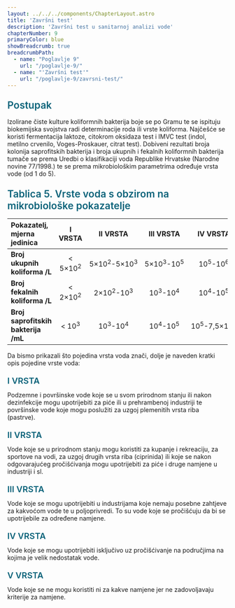 ```yaml
---
layout: ../../../components/ChapterLayout.astro
title: 'Završni test'
description: 'Završni test u sanitarnoj analizi vode'
chapterNumber: 9
primaryColor: blue
showBreadcrumb: true
breadcrumbPath:
  - name: "Poglavlje 9"
    url: "/poglavlje-9/"
  - name: "'Završni test'"
    url: "/poglavlje-9/zavrsni-test/"
---
```




<h3 style="color: #096279; font-size: 1.4rem; font-weight: 600; margin: 1.5rem 0 1rem 0;">Postupak</h3>

Izolirane čiste kulture koliformnih bakterija boje se po Gramu te se ispituju biokemijska svojstva radi determinacije roda ili vrste koliforma. Najčešće se koristi fermentacija laktoze, citokrom oksidaza test i IMVC test (indol, metilno crvenilo, Voges-Proskauer, citrat test). Dobiveni rezultati broja kolonija saprofitskih bakterija i broja ukupnih i fekalnih koliformnih bakterija tumače se prema Uredbi o klasifikaciji voda Republike Hrvatske (Narodne novine 77/1998.) te se prema mikrobiološkim parametrima određuje vrsta vode (od 1 do 5).

<h3 style="color: #096279; font-size: 1.4rem; font-weight: 600; margin: 1.5rem 0 1rem 0;">Tablica 5. Vrste voda s obzirom na mikrobiološke pokazatelje</h3>

<div class="water-quality-table">

| **Pokazatelj, mjerna jedinica** | **I VRSTA** | **II VRSTA** | **III VRSTA** | **IV VRSTA** | **V VRSTA** |
|:--------------------------------|:-----------:|:------------:|:-------------:|:------------:|:-----------:|
| **Broj ukupnih koliforma /L** | <span class="excellent">&lt; 5×10<sup>2</sup></span> | <span class="good">5×10<sup>2</sup>-5×10<sup>3</sup></span> | <span class="moderate">5×10<sup>3</sup>-10<sup>5</sup></span> | <span class="poor">10<sup>5</sup>-10<sup>6</sup></span> | <span class="very-poor">&gt; 10<sup>6</sup></span> |
| **Broj fekalnih koliforma /L** | <span class="excellent">&lt; 2×10<sup>2</sup></span> | <span class="good">2×10<sup>2</sup>-10<sup>3</sup></span> | <span class="moderate">10<sup>3</sup>-10<sup>4</sup></span> | <span class="poor">10<sup>4</sup>-10<sup>5</sup></span> | <span class="very-poor">&gt; 10<sup>5</sup></span> |
| **Broj saprofitskih bakterija /mL** | <span class="excellent">&lt; 10<sup>3</sup></span> | <span class="good">10<sup>3</sup>-10<sup>4</sup></span> | <span class="moderate">10<sup>4</sup>-10<sup>5</sup></span> | <span class="poor">10<sup>5</sup>-7,5×10<sup>6</sup></span> | <span class="very-poor">&gt; 7,5×10<sup>6</sup></span> |

</div>

Da bismo prikazali što pojedina vrsta voda znači, dolje je naveden kratki opis pojedine vrste voda:

<h4 style="color: #096279; font-size: 1.2rem; font-weight: 600; margin: 1.2rem 0 0.8rem 0;">I VRSTA</h4>
Podzemne i površinske vode koje se u svom prirodnom stanju ili nakon dezinfekcije mogu upotrijebiti za piće ili u prehrambenoj industriji te površinske vode koje mogu poslužiti za uzgoj plemenitih vrsta riba (pastrve).

<h4 style="color: #096279; font-size: 1.2rem; font-weight: 600; margin: 1.2rem 0 0.8rem 0;">II VRSTA</h4>
Vode koje se u prirodnom stanju mogu koristiti za kupanje i rekreaciju, za sportove na vodi, za uzgoj drugih vrsta riba (ciprinida) ili koje se nakon odgovarajućeg pročišćivanja mogu upotrijebiti za piće i druge namjene u industriji i sl.

<h4 style="color: #096279; font-size: 1.2rem; font-weight: 600; margin: 1.2rem 0 0.8rem 0;">III VRSTA</h4>
Vode koje se mogu upotrijebiti u industrijama koje nemaju posebne zahtjeve za kakvoćom vode te u poljoprivredi. To su vode koje se pročišćuju da bi se upotrijebile za određene namjene.

<h4 style="color: #096279; font-size: 1.2rem; font-weight: 600; margin: 1.2rem 0 0.8rem 0;">IV VRSTA</h4>
Vode koje se mogu upotrijebiti isključivo uz pročišćivanje na područjima na kojima je velik nedostatak vode.

<h4 style="color: #096279; font-size: 1.2rem; font-weight: 600; margin: 1.2rem 0 0.8rem 0;">V VRSTA</h4>
Vode koje se ne mogu koristiti ni za kakve namjene jer ne zadovoljavaju kriterije za namjene.


